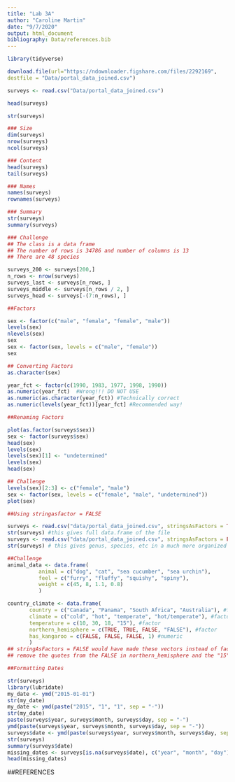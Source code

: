 ```yaml
---
title: "Lab 3A"
author: "Caroline Martin"
date: "9/7/2020"
output: html_document
bibliography: Data/references.bib
---
```

```r
library(tidyverse)
```

```r
download.file(url="https://ndownloader.figshare.com/files/2292169",
destfile = "Data/portal_data_joined.csv")
```

```r
surveys <- read.csv("Data/portal_data_joined.csv") 
```

```r
head(surveys)
```
```r
str(surveys)
```

```r
### Size
dim(surveys)
nrow(surveys)
ncol(surveys)
```

```r

### Content
head(surveys)
tail(surveys)
```

```r
### Names
names(surveys)
rownames(surveys)
```

```r
### Summary
str(surveys)
summary(surveys)
```
```r
### Challenge
## The class is a data frame
## The number of rows is 34786 and number of columns is 13
## There are 48 species

```

```r
surveys_200 <- surveys[200,]
n_rows <- nrow(surveys)
surveys_last <- surveys[n_rows, ]
surveys_middle <- surveys[n_rows / 2, ]
surveys_head <- surveys[-(7:n_rows), ]
```

```r
##Factors

sex <- factor(c("male", "female", "female", "male"))
levels(sex)
nlevels(sex)
sex
sex <- factor(sex, levels = c("male", "female"))
sex
```

```r
## Converting Factors
as.character(sex)

year_fct <- factor(c(1990, 1983, 1977, 1998, 1990))
as.numeric(year_fct)  #Wrong!!! DO NOT USE
as.numeric(as.character(year_fct)) #Technically correct
as.numeric(levels(year_fct))[year_fct] #Recommended way! 
```

```r
##Renaming Factors

plot(as.factor(surveys$sex))
sex <- factor(surveys$sex)
head(sex)
levels(sex)
levels(sex)[1] <- "undetermined"
levels(sex)
head(sex)

## Challenge
levels(sex)[2:3] <- c("female", "male")
sex <- factor(sex, levels = c("female", "male", "undetermined"))
plot(sex)

```

```r
##Using stringasfactor = FALSE

surveys <- read.csv("data/portal_data_joined.csv", stringsAsFactors = TRUE)
str(surveys) #this gives full data.frame of the file
surveys <- read.csv("data/portal_data_joined.csv", stringsAsFactors = FALSE)
str(surveys) # this gives genus, species, etc in a much more organized manner, explaining chr, int, etc. instead of int, factor, and a lot of numbers

##Challenge
animal_data <- data.frame(
          animal = c("dog", "cat", "sea cucumber", "sea urchin"),
          feel = c("furry", "fluffy", "squishy", "spiny"),
          weight = c(45, 8, 1.1, 0.8)
          )

country_climate <- data.frame(
       country = c("Canada", "Panama", "South Africa", "Australia"), #factor
       climate = c("cold", "hot", "temperate", "hot/temperate"), #factor
       temperature = c(10, 30, 18, "15"), #factor
       northern_hemisphere = c(TRUE, TRUE, FALSE, "FALSE"), #factor
       has_kangaroo = c(FALSE, FALSE, FALSE, 1) #numeric
       )
## stringAsFactors = FALSE would have made these vectors instead of factors
## remove the quotes from the FALSE in northern_hemisphere and the "15" from temperature and replacing the 1 with TRUE in has_kangaroo

```

```r
##Formatting Dates

str(surveys)
library(lubridate)
my_date <- ymd("2015-01-01")
str(my_date)
my_date <- ymd(paste("2015", "1", "1", sep = "-")) 
str(my_date)
paste(surveys$year, surveys$month, surveys$day, sep = "-")
ymd(paste(surveys$year, surveys$month, surveys$day, sep = "-"))
surveys$date <- ymd(paste(surveys$year, surveys$month, surveys$day, sep = "-"))
str(surveys)
summary(surveys$date)
missing_dates <- surveys[is.na(surveys$date), c("year", "month", "day")]
head(missing_dates)
```

##REFERENCES